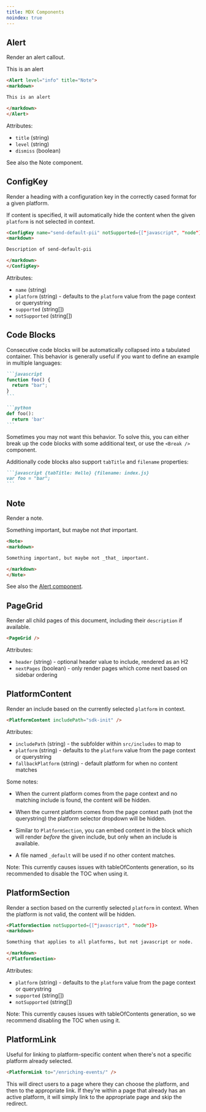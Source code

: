 ```yaml
---
title: MDX Components
noindex: true
---
```


## Alert

Render an alert callout.

<Alert level="info" title="Note"><markdown>

This is an alert

</markdown></Alert>

```markdown {tabTitle:Example}
<Alert level="info" title="Note">
<markdown>

This is an alert

</markdown>
</Alert>
```

Attributes:

- `title` (string)
- `level` (string)
- `dismiss` (boolean)

See also the Note component.

## ConfigKey

Render a heading with a configuration key in the correctly cased format for a given platform.

<Note><markdown>

If content is specified, it will automatically hide the content when the given `platform` is not selected in context.

</markdown></Note>

```markdown {tabTitle:Example}
<ConfigKey name="send-default-pii" notSupported={["javascript", "node"]}>
<markdown>

Description of send-default-pii

</markdown>
</ConfigKey>
```

Attributes:

- `name` (string)
- `platform` (string) - defaults to the `platform` value from the page context or querystring
- `supported` (string[])
- `notSupported` (string[])

## Code Blocks

Consecutive code blocks will be automatically collapsed into a tabulated container. This behavior is generally useful if you want to define an example in multiple languages:

````markdown {tabTitle:Example}
```javascript
function foo() {
  return "bar";
}
```

```python
def foo():
  return 'bar'
```
````

Sometimes you may not want this behavior. To solve this, you can either break up the code blocks with some additional text, or use the `<Break />` component.

Additionally code blocks also support `tabTitle` and `filename` properties:

````markdown {tabTitle:Example}
```javascript {tabTitle: Hello} {filename: index.js}
var foo = "bar";
```
````

## Note

Render a note.

<Note>
<markdown>

Something important, but maybe not _that_ important.

</markdown>
</Note>

```markdown {tabTitle:Example}
<Note>
<markdown>

Something important, but maybe not _that_ important.

</markdown>
</Note>
```

See also the [Alert component](#alert).

## PageGrid

Render all child pages of this document, including their `description` if available.

```markdown {tabTitle:Example}
<PageGrid />
```

Attributes:

- `header` (string) - optional header value to include, rendered as an H2
- `nextPages` (boolean) - only render pages which come next based on sidebar ordering

## PlatformContent

Render an include based on the currently selected `platform` in context.

```markdown {tabTitle:Example}
<PlatformContent includePath="sdk-init" />
```

Attributes:

- `includePath` (string) - the subfolder within `src/includes` to map to
- `platform` (string) - defaults to the `platform` value from the page context or querystring
- `fallbackPlatform` (string) - default platform for when no content matches

Some notes:

- When the current platform comes from the page context and no matching include is found, the content will be hidden.

- When the current platform comes from the page context path (not the querystring) the platform selector dropdown will be hidden.

- Similar to `PlatformSection`, you can embed content in the block which will render _before_ the given include, but only when an include is available.

- A file named `_default` will be used if no other content matches.

Note: This currently causes issues with tableOfContents generation, so its recommended to disable the TOC when using it.

## PlatformSection

Render a section based on the currently selected `platform` in context. When the platform is not valid, the content will be hidden.

```markdown {tabTitle:Example}
<PlatformSection notSupported={["javascript", "node"]}>
<markdown>

Something that applies to all platforms, but not javascript or node.

</markdown>
</PlatformSection>
```

Attributes:

- `platform` (string) - defaults to the `platform` value from the page context or querystring
- `supported` (string[])
- `notSupported` (string[])

Note: This currently causes issues with tableOfContents generation, so we recommend disabling the TOC when using it.

## PlatformLink

Useful for linking to platform-specific content when there's not a specific platform already selected.

```markdown {tabTitle:Example}
<PlatformLink to="/enriching-events/" />
```

This will direct users to a page where they can choose the platform, and then to the appropriate link. If they're within a page that already has an active platform, it will simply link to the appropriate page and skip the redirect.
